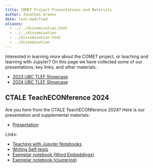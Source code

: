 ```yaml
---
title: COMET Project Presentations and Materials
author: Jonathan Graves
date: last-modified
aliases:
  - ../../dissemination.html
  - ../../dissemination
  - ../dissemination.html
  - ../dissemination
---
```


Interested in learning more about the COMET project, or teaching and learning with Jupyter?  On this page we have collected some of our presentations, key links, and other materials.

* [2023 UBC TLEF Showcase](2023-TLEF-Poster-Jonathan-Graves.pptx)
* [2024 UBC TLEF Showcase](2024-TLEF-Poster-Jonathan-Graves.pptx)

## CTALE TeachECONference 2024

Are you here from the CTALE TeachECONference 2024?  Here is our presentation and supplemental materials:

* [Presentation](ctale2024/ctale_presentation.qmd)

_Links_:

* [Teaching with Jupyter Notebooks](../teaching_with_comet.qmd)
* [Writing Self-tests](../documentation/writing_self_tests.qmd)
* [Exemplar notebook (Word Embeddings)](../../docs/4_Advanced/advanced_word_embeddings/advanced_word_embeddings_python_version.qmd/)
* [Exemplar notebook (clustering)](../../docs/4_Advanced/advanced_classification_and_clustering/advanced_classification_and_clustering.qmd)